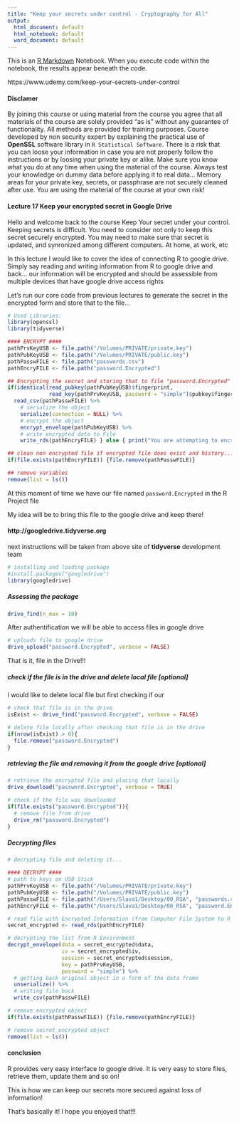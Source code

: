 ```yaml
---
title: "Keep your secrets under control - Cryptography for All"
output:
  html_document: default
  html_notebook: default
  word_document: default
---
```


This is an [R Markdown](http://rmarkdown.rstudio.com) Notebook. When you execute code within the notebook, the results appear beneath the code. 

https://www.udemy.com/keep-your-secrets-under-control

#### Disclamer

By joining this course or using material from the course you agree that all materials of the course are solely provided "as is" without any guarantee of functionality. All methods are provided for training purposes. Course developed by non security expert by explaining the practical use of **OpenSSL** software library in `R Statistical Software`. There is a risk that you can loose your information in case you are not properly follow the instructions or by loosing your private key or alike. Make sure you know what you do at any time when using the material of the course. Always test your knowledge on dummy data before applying it to real data... Memory areas for your private key, secrets, or passphrase are not securely cleaned after use. You are using the material of the course at your own risk!

#### Lecture 17 Keep your encrypted secret in Google Drive

Hello and welcome back to the course Keep Your secret under your control. Keeping secrets is difficult. You need to consider not only to keep this secret securely encrypted. You may need to make sure that secret is updated, and synronized among different computers. At home, at work, etc

In this lecture I would like to cover the idea of connecting R to google drive. Simply say reading and writing information from R to google drive and back... our information will be encrypted and should be assessible from multiple devices that have google drive access rights

Let's run our core code from previous lectures to generate the secret in the encrypted form and store that to the file...

```r
# Used Libraries:
library(openssl)
library(tidyverse)

#### ENCRYPT ####
pathPrvKeyUSB <- file.path("/Volumes/PRIVATE/private.key")
pathPubKeyUSB <- file.path("/Volumes/PRIVATE/public.key")
pathPasswFILE <- file.path("passwords.csv")
pathEncryFILE <- file.path("password.Encrypted")

## Encrypting the secret and storing that to file "password.Encrypted"
if(identical(read_pubkey(pathPubKeyUSB)$fingerprint,
             read_key(pathPrvKeyUSB, password = "simple")$pubkey$fingerprint)) {
  read_csv(pathPasswFILE) %>% 
    # serialize the object
    serialize(connection = NULL) %>% 
    # encrypt the object
    encrypt_envelope(pathPubKeyUSB) %>% 
    # write encrypted data to File
    write_rds(pathEncryFILE) } else { print("You are attempting to encrypt without having proper copy of Private Key")}

## clean non encrypted file if encrypted file does exist and history...
if(file.exists(pathEncryFILE)) {file.remove(pathPasswFILE)}

## remove variables
remove(list = ls())

```

At this moment of time we have our file named `password.Encrypted` in the R Project file

My idea will be to bring this file to the google drive and keep there!

#### http://googledrive.tidyverse.org

next instructions will be taken from above site of **tidyverse** development team

```r
# installing and loading package
#install.packages("googledrive")
library(googledrive)
```

##### Assessing the package

```r
drive_find(n_max = 10)
```

After authentification we will be able to access files in google drive

```r
# uploads file to google drive
drive_upload("password.Encrypted", verbose = FALSE)
```

That is it, file in the Drive!!!

##### check if the file is in the drive and delete local file [optional]

I would like to delete local file but first checking if our 

```r
# check that file is in the drive
isExist <- drive_find("password.Encrypted", verbose = FALSE)

# delete file locally after checking that file is in the drive
if(nrow(isExist) > 0){
  file.remove("password.Encrypted")
}

```


##### retrieving the file and removing it from the google drive [optional]

```r
# retrieve the encrypted file and placing that locally
drive_download("password.Encrypted", verbose = TRUE)

# check if the file was downloaded
if(file.exists("password.Encrypted")){
  # remove file from drive
  drive_rm("password.Encrypted")
}

```

##### Decrypting files

```r
# decrypting file and deleting it...

#### DECRYPT ####
# path to keys on USB Stick
pathPrvKeyUSB <- file.path("/Volumes/PRIVATE/private.key")
pathPubKeyUSB <- file.path("/Volumes/PRIVATE/public.key")
pathPasswFILE <- file.path("/Users/Slava1/Desktop/00_RSA", "passwords.csv")
pathEncryFILE <- file.path("/Users/Slava1/Desktop/00_RSA", "password.Encrypted")

# read file with Encrypted Information (from Computer File System to R Environment)
secret_encrypted <- read_rds(pathEncryFILE)

# decrypting the list from R Environment
decrypt_envelope(data = secret_encrypted$data,
                 iv = secret_encrypted$iv,
                 session = secret_encrypted$session,
                 key = pathPrvKeyUSB,
                 password = "simple") %>% 
  # getting back original object in a form of the data frame
  unserialize() %>% 
  # writing file back
  write_csv(pathPasswFILE)

# remove encrypted object
if(file.exists(pathPasswFILE)) {file.remove(pathEncryFILE)}

# remove secret_encrypted object
remove(list = ls())

```

#### conclusion

R provides very easy interface to google drive. It is very easy to store files, retrieve them, update them and so on!

This is how we can keep our secrets more secured against loss of information!

That's basically it! I hope you enjoyed that!!!